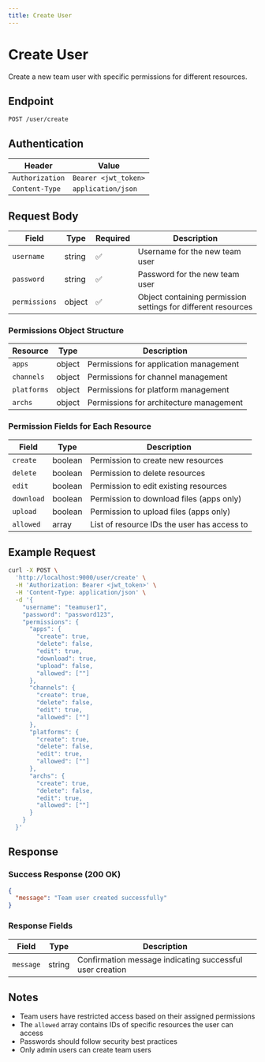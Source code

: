 ```yaml
---
title: Create User
---
```


# Create User

Create a new team user with specific permissions for different resources.

## Endpoint

```
POST /user/create
```

## Authentication

| Header | Value |
|--------|-------|
| `Authorization` | `Bearer <jwt_token>` |
| `Content-Type` | `application/json` |

## Request Body

| Field | Type | Required | Description |
|-------|------|----------|-------------|
| `username` | string | ✅ | Username for the new team user |
| `password` | string | ✅ | Password for the new team user |
| `permissions` | object | ✅ | Object containing permission settings for different resources |

### Permissions Object Structure

| Resource | Type | Description |
|----------|------|-------------|
| `apps` | object | Permissions for application management |
| `channels` | object | Permissions for channel management |
| `platforms` | object | Permissions for platform management |
| `archs` | object | Permissions for architecture management |

### Permission Fields for Each Resource

| Field | Type | Description |
|-------|------|-------------|
| `create` | boolean | Permission to create new resources |
| `delete` | boolean | Permission to delete resources |
| `edit` | boolean | Permission to edit existing resources |
| `download` | boolean | Permission to download files (apps only) |
| `upload` | boolean | Permission to upload files (apps only) |
| `allowed` | array | List of resource IDs the user has access to |

## Example Request

```bash
curl -X POST \
  'http://localhost:9000/user/create' \
  -H 'Authorization: Bearer <jwt_token>' \
  -H 'Content-Type: application/json' \
  -d '{
    "username": "teamuser1",
    "password": "password123",
    "permissions": {
      "apps": {
        "create": true,
        "delete": false,
        "edit": true,
        "download": true,
        "upload": false,
        "allowed": [""]
      },
      "channels": {
        "create": true,
        "delete": false,
        "edit": true,
        "allowed": [""]
      },
      "platforms": {
        "create": true,
        "delete": false,
        "edit": true,
        "allowed": [""]
      },
      "archs": {
        "create": true,
        "delete": false,
        "edit": true,
        "allowed": [""]
      }
    }
  }'
```

## Response

### Success Response (200 OK)

```json
{
  "message": "Team user created successfully"
}
```

### Response Fields

| Field | Type | Description |
|-------|------|-------------|
| `message` | string | Confirmation message indicating successful user creation |

## Notes

- Team users have restricted access based on their assigned permissions
- The `allowed` array contains IDs of specific resources the user can access
- Passwords should follow security best practices
- Only admin users can create team users